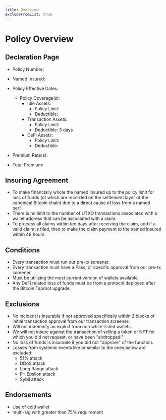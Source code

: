 ```yaml
---
title: Overview
excludeFromList: true
---
```



# Policy Overview

## Declaration Page
 - Policy Number:
 - Named Insured:
 - Policy Effective Dates:
    - Policy Coverage(s):
        - Idle Assets:
          - Policy Limit: 
          - Deductible: 
        - Transaction Assets:
          - Policy Limit: 
          - Deductible: 3 days 
        - DeFi Assets:
          - Policy Limit:
          - Deductible:

 - Premium Rate(s):
 - Total Premium:

## Insuring Agreement
 - To make financially whole the named insured up to the policy limit for loss of funds (of which are recorded on the settlement layer of the canonical Bitcoin chain) due to a direct cause of loss from a named peril.
 - There is no limit to the number of UTXO transactions associated with a wallet address that can be associated with a claim. 
 - To process all claims within ten days after receiving the claim, and if a valid claim is filed, then to make the claim payment to the named insured within 48 hours. 

## Conditions
 - Every transaction must run our pre-tx screener.
 - Every transaction must have a Pass, or specific approval from our pre-tx screener.
 - Must be utilizing the most current version of wallets available.
 - Any DeFi related loss of funds must be from a protocol deployed after the Bitcoin Taproot upgrade.

## Exclusions
 - No incident is insurable if not approved specifically within 2 blocks of initial transaction approval from our transaction screener.
 - Will not indemnify an exploit from non white-listed wallets.
 - We will not insure against the transaction of selling a token or NFT for which you did not request, or have been "airdropped."
 - No loss of funds is insurable if you did not "approve" of the function.
 - Losses from systemic events like or similar to the ones below are excluded:
   - 51% attack
   - DDoS attack
   - Long Range attack
   - P+ Epsilon attack
   - Sybil attack

## Endorsements
 - Use of cold wallet
 - multi-sig with greater than 75% requirement


